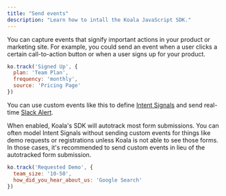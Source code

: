 ```yaml
---
title: "Send events"
description: "Learn how to intall the Koala JavaScript SDK."
---
```


You can capture events that signify important actions in your product or marketing site. For example, you could send an event when a user clicks a certain call-to-action button or when a user signs up for your product.

```js
ko.track('Signed Up', {
  plan: 'Team Plan',
  frequency: 'monthly',
  source: 'Pricing Page'
})
```

You can use custom events like this to define [Intent Signals](/product-manual/intent-signals) and send real-time [Slack Alert](/product-manual/slack-alerts).

<Tip>
    When enabled, Koala's SDK will autotrack most form submissions. You can often model Intent Signals without sending custom events for things like demo requests or registrations unless Koala is not able to see those forms. In those cases, it's recommended to send custom events in lieu of the autotracked form submission.
</Tip>

```js
ko.track('Requested Demo', {
  team_size: '10-50',
  how_did_you_hear_about_us: 'Google Search'
})
```

